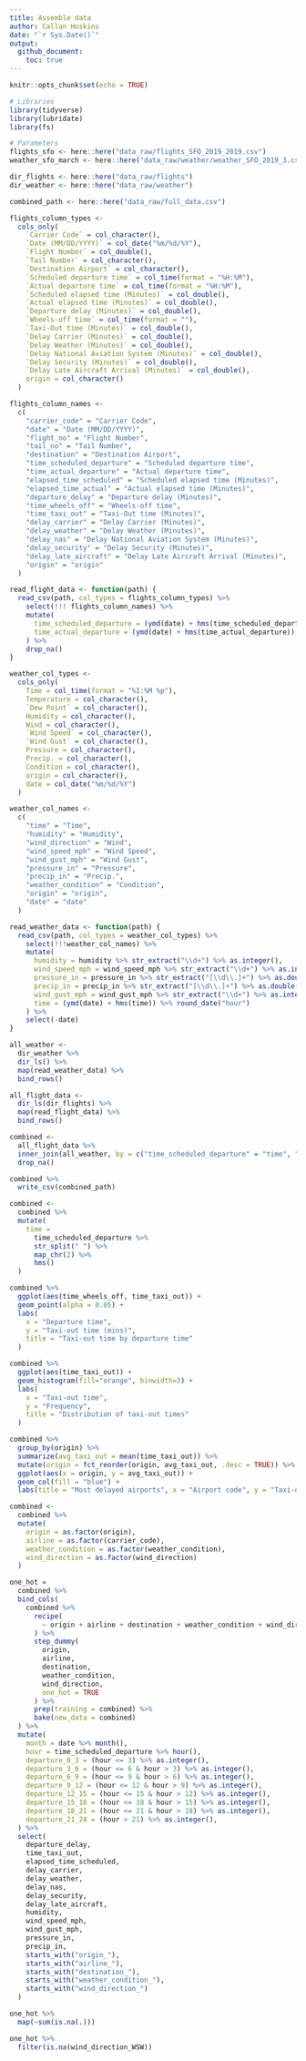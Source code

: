 ```yaml
---
title: Assemble data
author: Callan Hoskins
date: "`r Sys.Date()`"
output: 
  github_document:
    toc: true
---
```


```r
knitr::opts_chunk$set(echo = TRUE)
```

```r
# Libraries
library(tidyverse)
library(lubridate)
library(fs)

# Parameters
flights_sfo <- here::here("data_raw/flights_SFO_2019_2019.csv")
weather_sfo_march <- here::here("data_raw/weather/weather_SFO_2019_3.csv")

dir_flights <- here::here("data_raw/flights")
dir_weather <- here::here("data_raw/weather")

combined_path <- here::here("data_raw/full_data.csv")

```

```r
flights_column_types <- 
  cols_only(
    `Carrier Code` = col_character(),
    `Date (MM/DD/YYYY)` = col_date("%m/%d/%Y"),
    `Flight Number` = col_double(),
    `Tail Number` = col_character(),
    `Destination Airport` = col_character(),
    `Scheduled departure time` = col_time(format = "%H:%M"),
    `Actual departure time` = col_time(format = "%H:%M"),
    `Scheduled elapsed time (Minutes)` = col_double(),
    `Actual elapsed time (Minutes)` = col_double(),
    `Departure delay (Minutes)` = col_double(),
    `Wheels-off time` = col_time(format = ""),
    `Taxi-Out time (Minutes)` = col_double(),
    `Delay Carrier (Minutes)` = col_double(),
    `Delay Weather (Minutes)` = col_double(),
    `Delay National Aviation System (Minutes)` = col_double(),
    `Delay Security (Minutes)` = col_double(),
    `Delay Late Aircraft Arrival (Minutes)` = col_double(),
    origin = col_character()
  )

flights_column_names <- 
  c(
    "carrier_code" = "Carrier Code", 
    "date" = "Date (MM/DD/YYYY)", 
    "flight_no" = "Flight Number", 
    "tail_no" = "Tail Number", 
    "destination" = "Destination Airport", 
    "time_scheduled_departure" = "Scheduled departure time", 
    "time_actual_departure" = "Actual departure time", 
    "elapsed_time_scheduled" = "Scheduled elapsed time (Minutes)", 
    "elapsed_time_actual" = "Actual elapsed time (Minutes)", 
    "departure_delay" = "Departure delay (Minutes)", 
    "time_wheels_off" = "Wheels-off time", 
    "time_taxi_out" = "Taxi-Out time (Minutes)", 
    "delay_carrier" = "Delay Carrier (Minutes)", 
    "delay_weather" = "Delay Weather (Minutes)", 
    "delay_nas" = "Delay National Aviation System (Minutes)", 
    "delay_security" = "Delay Security (Minutes)", 
    "delay_late_aircraft" = "Delay Late Aircraft Arrival (Minutes)", 
    "origin" = "origin"
  )

read_flight_data <- function(path) {
  read_csv(path, col_types = flights_column_types) %>% 
    select(!!! flights_column_names) %>% 
    mutate(
      time_scheduled_departure = (ymd(date) + hms(time_scheduled_departure)) %>% round_date("hour"), 
      time_actual_departure = (ymd(date) + hms(time_actual_departure)) %>% round_date("hour")
    ) %>% 
    drop_na()
}
```

```r
weather_col_types <- 
  cols_only(
    Time = col_time(format = "%I:%M %p"),
    Temperature = col_character(),
    `Dew Point` = col_character(),
    Humidity = col_character(),
    Wind = col_character(),
    `Wind Speed` = col_character(),
    `Wind Gust` = col_character(),
    Pressure = col_character(),
    Precip. = col_character(),
    Condition = col_character(),
    origin = col_character(),
    date = col_date("%m/%d/%Y")
  )

weather_col_names <- 
  c(
    "time" = "Time", 
    "humidity" = "Humidity", 
    "wind_direction" = "Wind", 
    "wind_speed_mph" = "Wind Speed", 
    "wind_gust_mph" = "Wind Gust", 
    "pressure_in" = "Pressure", 
    "precip_in" = "Precip.", 
    "weather_condition" = "Condition", 
    "origin" = "origin", 
    "date" = "date"
  )

read_weather_data <- function(path) { 
  read_csv(path, col_types = weather_col_types) %>% 
    select(!!!weather_col_names) %>% 
    mutate(
      humidity = humidity %>% str_extract("\\d+") %>% as.integer(), 
      wind_speed_mph = wind_speed_mph %>% str_extract("\\d+") %>% as.integer(), 
      pressure_in = pressure_in %>% str_extract("[\\d\\.]+") %>% as.double(), 
      precip_in = precip_in %>% str_extract("[\\d\\.]+") %>% as.double(), 
      wind_gust_mph = wind_gust_mph %>% str_extract("\\d+") %>% as.integer(), 
      time = (ymd(date) + hms(time)) %>% round_date("hour")
    ) %>% 
    select(-date)
}
```

```r
all_weather <- 
  dir_weather %>% 
  dir_ls() %>% 
  map(read_weather_data) %>% 
  bind_rows()
```

```r
all_flight_data <- 
  dir_ls(dir_flights) %>% 
  map(read_flight_data) %>% 
  bind_rows()
```
```r
combined <- 
  all_flight_data %>% 
  inner_join(all_weather, by = c("time_scheduled_departure" = "time", "origin" = "origin")) %>% 
  drop_na()
```

```r
combined %>% 
  write_csv(combined_path)
```

```r
combined <- 
  combined %>% 
  mutate(
    time = 
      time_scheduled_departure %>% 
      str_split(" ") %>%
      map_chr(2) %>%
      hms()
  )
```

```r
combined %>% 
  ggplot(aes(time_wheels_off, time_taxi_out)) +
  geom_point(alpha = 0.05) + 
  labs(
    x = "Departure time", 
    y = "Taxi-out time (mins)", 
    title = "Taxi-out time by departure time"
  )

combined %>% 
  ggplot(aes(time_taxi_out)) + 
  geom_histogram(fill="orange", binwidth=3) + 
  labs(
    x = "Taxi-out time", 
    y = "Frequency", 
    title = "Distribution of taxi-out times"
  )

combined %>% 
  group_by(origin) %>% 
  summarize(avg_taxi_out = mean(time_taxi_out)) %>% 
  mutate(origin = fct_reorder(origin, avg_taxi_out, .desc = TRUE)) %>% 
  ggplot(aes(x = origin, y = avg_taxi_out)) + 
  geom_col(fill = "blue") + 
  labs(title = "Most delayed airports", x = "Airport code", y = "Taxi-out time")
```

```r
combined <- 
  combined %>% 
  mutate(
    origin = as.factor(origin),
    airline = as.factor(carrier_code), 
    weather_condition = as.factor(weather_condition), 
    wind_direction = as.factor(wind_direction)
  ) 

one_hot = 
  combined %>% 
  bind_cols(
    combined %>% 
      recipe(
        ~ origin + airline + destination + weather_condition + wind_direction
      ) %>% 
      step_dummy(
        origin, 
        airline, 
        destination, 
        weather_condition,  
        wind_direction, 
        one_hot = TRUE
      ) %>% 
      prep(training = combined) %>% 
      bake(new_data = combined)
  ) %>% 
  mutate(
    month = date %>% month(), 
    hour = time_scheduled_departure %>% hour(), 
    departure_0_3 = (hour <= 3) %>% as.integer(),
    departure_3_6 = (hour <= 6 & hour > 3) %>% as.integer(),
    departure_6_9 = (hour <= 9 & hour > 6) %>% as.integer(),
    departure_9_12 = (hour <= 12 & hour > 9) %>% as.integer(),
    departure_12_15 = (hour <= 15 & hour > 12) %>% as.integer(),
    departure_15_18 = (hour <= 18 & hour > 15) %>% as.integer(),
    departure_18_21 = (hour <= 21 & hour > 18) %>% as.integer(),
    departure_21_24 = (hour > 21) %>% as.integer(), 
  ) %>% 
  select(
    departure_delay,
    time_taxi_out,
    elapsed_time_scheduled,
    delay_carrier,
    delay_weather,
    delay_nas,
    delay_security,
    delay_late_aircraft,
    humidity,
    wind_speed_mph,
    wind_gust_mph,
    pressure_in,
    precip_in,
    starts_with("origin_"),
    starts_with("airline_"),
    starts_with("destination_"),
    starts_with("weather_condition_"),
    starts_with("wind_direction_")
  )
```

```r
one_hot %>% 
  map(~sum(is.na(.)))
```
```r
one_hot %>% 
  filter(is.na(wind_direction_WSW))
```



